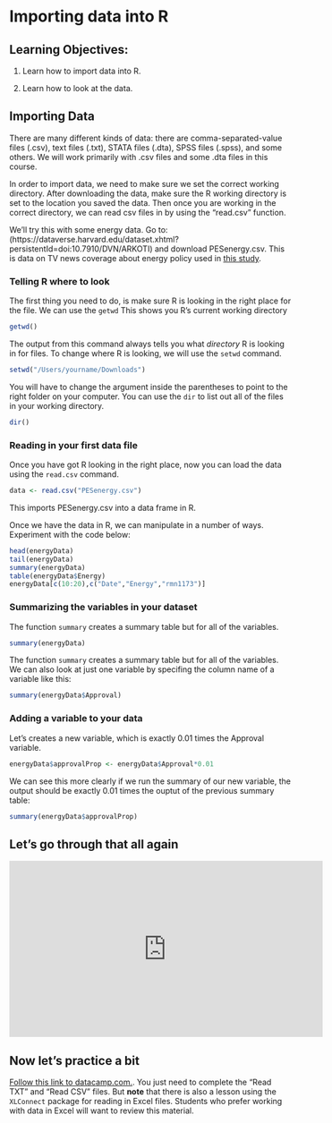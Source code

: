 # Importing data into R

## Learning Objectives:

1. Learn how to import data into R.

2. Learn how to look at the data.



## Importing Data 

There are many different kinds of data: there are comma-separated-value files (.csv), text files (.txt), STATA files (.dta), SPSS files (.spss), and some others. We will work primarily with .csv files and some .dta files in this course. 

In order to import data, we need to make sure we set the correct working directory. After downloading the data, make sure the R working directory is set to the location you saved the data. Then once you are working in the correct directory, we can read csv files in by using the "read.csv" function. 

We'll try this with some energy data. Go to: (https://dataverse.harvard.edu/dataset.xhtml?persistentId=doi:10.7910/DVN/ARKOTI) and download PESenergy.csv. This is data on TV news coverage about energy policy used in [this study](http://www.psci.unt.edu/~EshbaughSoha/prime-time.pdf). 


### Telling R where to look

The first thing you need to do, is make sure R is looking in the right place for the file.  We can use the <code>getwd</code> This shows you R's current working directory 

```r
getwd() 
```

The output from this command always tells you what *directory* R is looking in for files. To change where R is looking, we will use the <code>setwd</code> command.

```r
setwd("/Users/yourname/Downloads")
```

You will have to change the argument inside the parentheses to point to the right folder on your computer.  You can use the <code>dir</code> to list out all of the files in your working directory.


```r
dir()
```

### Reading in your first data file

Once you have got R looking in the right place, now you can load the data using the <code>read.csv</code> command.


```r
data <- read.csv("PESenergy.csv")
```

This imports PESenergy.csv into a data frame in R. 

Once we have the data in R, we can manipulate in a number of ways. Experiment with the code below: 

```r
head(energyData)
tail(energyData)
summary(energyData)
table(energyData$Energy)
energyData[c(10:20),c("Date","Energy","rmn1173")]
```

### Summarizing the variables in your dataset

The function <code>summary</code> creates a summary table but for all of the variables. 

```r
summary(energyData)
```

The function <code>summary</code> creates a summary table but for all of the variables. We can also look at just one variable by specifing the column name of a variable like this:

```r
summary(energyData$Approval)
```

### Adding a variable to your data

Let's creates a new variable, which is exactly 0.01 times the Approval variable. 

```r
energyData$approvalProp <- energyData$Approval*0.01
```

We can see this more clearly if we run the summary of our new variable, the output should be exactly 0.01 times the ouptut of the previous summary table: 


```r
summary(energyData$approvalProp)
```


## Let's go through that all again


<iframe width="560" height="315" src="https://www.youtube.com/embed/U4-RnTW5dfw" frameborder="0" allowfullscreen></iframe>


## Now let's practice a bit

[Follow this link to datacamp.com.](https://www.datacamp.com/community/tutorials/r-data-import-tutorial#Getting).  You just need to complete the "Read TXT" and "Read CSV" files.  But **note** that there is also a lesson using the <code>XLConnect</code> package for reading in Excel files. Students who prefer working with data in Excel will want to review this material.



